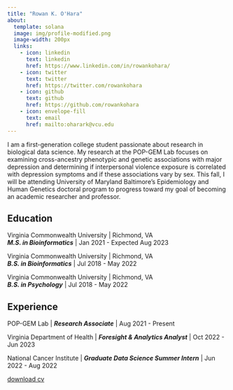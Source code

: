 ```yaml
---
title: "Rowan K. O'Hara"
about:
  template: solana
  image: img/profile-modified.png
  image-width: 200px
  links:
    - icon: linkedin
      text: linkedin
      href: https://www.linkedin.com/in/rowankohara/
    - icon: twitter
      text: twitter
      href: https://twitter.com/rowankohara
    - icon: github
      text: github
      href: https://github.com/rowankohara
    - icon: envelope-fill
      text: email
      href: mailto:oharark@vcu.edu
---
```


I am a first-generation college student passionate about research in biological data science. My research at the POP-GEM Lab focuses on examining cross-ancestry phenotypic and genetic associations with major depression and determining if interpersonal violence exposure is correlated with depression symptoms and if these associations vary by sex. This fall, I will be attending University of Maryland Baltimore's Epidemiology and Human Genetics doctoral program to progress toward my goal of becoming an academic researcher and professor.

## Education

Virginia Commonwealth University \| Richmond, VA <br> ***M.S. in Bioinformatics*** \| Jan 2021 - Expected Aug 2023

Virginia Commonwealth University \| Richmond, VA <br> ***B.S. in Bioinformatics*** \| Jul 2018 - May 2022

Virginia Commonwealth University \| Richmond, VA <br> ***B.S. in Psychology*** \| Jul 2018 - May 2022

## Experience

POP-GEM Lab \| ***Research Associate*** \| Aug 2021 - Present

Virginia Department of Health \| ***Foresight & Analytics Analyst*** \| Oct 2022 - Jun 2023\

National Cancer Institute \| ***Graduate Data Science Summer Intern*** \| Jun 2022 - Aug 2022\

<div class="text-center">
  <p class="download-btn"><a class="btn btn-primary" href="files/O'Hara_CV2022.pdf" role="button" download>download cv</a></p>
</div>

